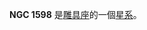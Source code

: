 {{NGCInfoBox|NGCID=NGC 1598|發現者=約翰·弗里德里希·威廉·赫歇爾|發現日期=1837年12月3日|其他編號=ESO 202-26,AM 0427-475,IRAS04271-4753|曆元=J2000.0|赤經=4時28分33.4秒
|赤緯=-47°46'57"|星座=雕具座|星體=星系|星等=13.1|表面亮度=13.1|藍等=13.8}}

'''NGC 1598''' 是[[雕具座|雕具座]]的一個[[星系|星系]]。

{{NGCReference|1598}}
{{Catalogs|NGC=1598}}